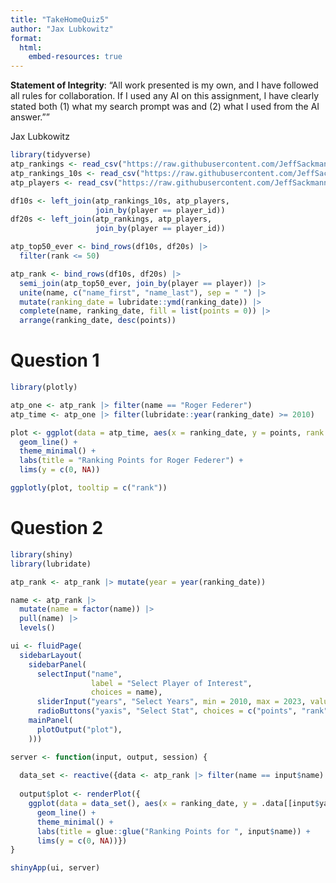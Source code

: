 ```yaml
---
title: "TakeHomeQuiz5"
author: "Jax Lubkowitz"
format: 
  html:
    embed-resources: true
---
```


**Statement of Integrity**: "All work presented is my own, and I have followed all rules for collaboration. If I used any AI on this assignment, I have clearly stated both (1) what my search prompt was and (2) what I used from the AI answer.""

Jax Lubkowitz

```r
library(tidyverse)
atp_rankings <- read_csv("https://raw.githubusercontent.com/JeffSackmann/tennis_atp/master/atp_rankings_20s.csv")
atp_rankings_10s <- read_csv("https://raw.githubusercontent.com/JeffSackmann/tennis_atp/master/atp_rankings_10s.csv")
atp_players <- read_csv("https://raw.githubusercontent.com/JeffSackmann/tennis_atp/master/atp_players.csv")

df10s <- left_join(atp_rankings_10s, atp_players,
                   join_by(player == player_id))
df20s <- left_join(atp_rankings, atp_players,
                   join_by(player == player_id))

atp_top50_ever <- bind_rows(df10s, df20s) |>
  filter(rank <= 50)

atp_rank <- bind_rows(df10s, df20s) |>
  semi_join(atp_top50_ever, join_by(player == player)) |>
  unite(name, c("name_first", "name_last"), sep = " ") |>
  mutate(ranking_date = lubridate::ymd(ranking_date)) |>
  complete(name, ranking_date, fill = list(points = 0)) |> 
  arrange(ranking_date, desc(points))
```

# Question 1
```r
library(plotly)

atp_one <- atp_rank |> filter(name == "Roger Federer")
atp_time <- atp_one |> filter(lubridate::year(ranking_date) >= 2010)

plot <- ggplot(data = atp_time, aes(x = ranking_date, y = points, rank = rank)) +
  geom_line() +
  theme_minimal() +
  labs(title = "Ranking Points for Roger Federer") +
  lims(y = c(0, NA))

ggplotly(plot, tooltip = c("rank"))
``` 

# Question 2
```r
library(shiny)
library(lubridate)

atp_rank <- atp_rank |> mutate(year = year(ranking_date))

name <- atp_rank |> 
  mutate(name = factor(name)) |> 
  pull(name) |> 
  levels()

ui <- fluidPage(
  sidebarLayout(
    sidebarPanel(
      selectInput("name", 
                  label = "Select Player of Interest", 
                  choices = name),
      sliderInput("years", "Select Years", min = 2010, max = 2023, value = 2010, sep = ""),
      radioButtons("yaxis", "Select Stat", choices = c("points", "rank"))),
    mainPanel(
      plotOutput("plot"),
    )))

server <- function(input, output, session) {
  
  data_set <- reactive({data <- atp_rank |> filter(name == input$name) |> filter(year >= input$years)})
  
  output$plot <- renderPlot({
    ggplot(data = data_set(), aes(x = ranking_date, y = .data[[input$yaxis]])) +
      geom_line() +
      theme_minimal() +
      labs(title = glue::glue("Ranking Points for ", input$name)) + 
      lims(y = c(0, NA))})
}

shinyApp(ui, server)
```



